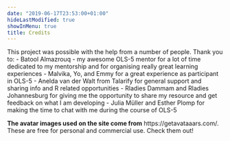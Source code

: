 ```yaml
---
date: "2019-06-17T23:53:00+01:00"
hideLastModified: true
showInMenu: true
title: Credits
---
```



This project was possible with the help from a number of people. Thank you to: 
- Batool Almazrouq - my awesome OLS-5 mentor for a lot of time dedicated to my mentorship and for organising really great learning experiences 
- Malvika, Yo, and Emmy for a great experience as participant in OLS-5 
- Anelda van der Walt from Talarify for general support and sharing info and R related opportunities
- Rladies Dammam and Rladies Johannesburg for giving me the opportunity to share my resource and get feedback on what I am developing
- Julia Müller and Esther Plomp for making the time to chat with me during the course of OLS-5



**The avatar images used on the site come from** https://getavataaars.com/. These are free for personal and commercial use. Check them out!